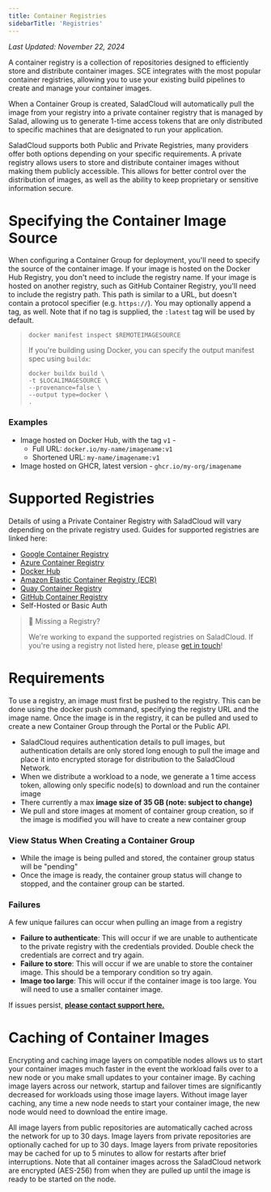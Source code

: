 ```yaml
---
title: Container Registries
sidebarTitle: 'Registries'
---
```


_Last Updated: November 22, 2024_

A container registry is a collection of repositories designed to efficiently store and distribute container images. SCE
integrates with the most popular container registries, allowing you to use your existing build pipelines to create and
manage your container images.

When a Container Group is created, SaladCloud will automatically pull the image from your registry into a private
container registry that is managed by Salad, allowing us to generate 1-time access tokens that are only distributed to
specific machines that are designated to run your application.

SaladCloud supports both Public and Private Registries, many providers offer both options depending on your specific
requirements. A private registry allows users to store and distribute container images without making them publicly
accessible. This allows for better control over the distribution of images, as well as the ability to keep proprietary
or sensitive information secure.

# Specifying the Container Image Source

When configuring a Container Group for deployment, you'll need to specify the source of the container image. If your
image is hosted on the Docker Hub Registry, you don't need to include the registry name. If your image is hosted on
another registry, such as GitHub Container Registry, you'll need to include the registry path. This path is similar to a
URL, but doesn't contain a protocol specifier (e.g. `https://`). You may optionally append a tag, as well. Note that if
no tag is supplied, the `:latest` tag will be used by default.

> ```shell
> docker manifest inspect $REMOTEIMAGESOURCE
> ```
>
> If you're building using Docker, you can specify the output manifest spec using `buildx`:
>
> ```shell
> docker buildx build \
> -t $LOCALIMAGESOURCE \
> --provenance=false \
> --output type=docker \
> .
> ```

### Examples

- Image hosted on Docker Hub, with the tag `v1` -
  - Full URL: `docker.io/my-name/imagename:v1`
  - Shortened URL: `my-name/imagename:v1`
- Image hosted on GHCR, latest version - `ghcr.io/my-org/imagename`

# Supported Registries

Details of using a Private Container Registry with SaladCloud will vary depending on the private registry used. Guides
for supported registries are linked here:

- [Google Container Registry](/container-engine/how-to-guides/registries/gcp-gar)
- [Azure Container Registry](/container-engine/how-to-guides/registries/azure-acr)
- [Docker Hub](/container-engine/how-to-guides/registries/dockerhub)
- [Amazon Elastic Container Registry (ECR)](/container-engine/how-to-guides/registries/aws-ecr)
- [Quay Container Registry](/container-engine/how-to-guides/registries/quay)
- [GitHub Container Registry](/container-engine/how-to-guides/registries/github-ghcr)
- Self-Hosted or Basic Auth

> 👀 Missing a Registry?
>
> We're working to expand the supported registries on SaladCloud. If you're using a registry not listed here, please
> [get in touch](mailto:cloud@salad.com)!

# Requirements

To use a registry, an image must first be pushed to the registry. This can be done using the docker push command,
specifying the registry URL and the image name. Once the image is in the registry, it can be pulled and used to create a
new Container Group through the Portal or the Public API.

- SaladCloud requires authentication details to pull images, but authentication details are only stored long enough to
  pull the image and place it into encrypted storage for distribution to the SaladCloud Network.
- When we distribute a workload to a node, we generate a 1 time access token, allowing only specific node(s) to download
  and run the container image
- There currently a max **image size of 35 GB (note: subject to change)**
- We pull and store images at moment of container group creation, so if the image is modified you will have to create a
  new container group

### View Status When Creating a Container Group

- While the image is being pulled and stored, the container group status will be "pending"
- Once the image is ready, the container group status will change to stopped, and the container group can be started.

### Failures

A few unique failures can occur when pulling an image from a registry

- **Failure to authenticate**: This will occur if we are unable to authenticate to the private registry with the
  credentials provided. Double check the credentials are correct and try again.
- **Failure to store**: This will occur if we are unable to store the container image. This should be a temporary
  condition so try again.
- **Image too large**: This will occur if the container image is too large. You will need to use a smaller container
  image.

If issues persist, **[please contact support here.](mailto:cloud@salad.com)**

# Caching of Container Images

Encrypting and caching image layers on compatible nodes allows us to start your container images much faster in the event the workload fails over to a new node or you make small updates to your container image. By caching image layers across our network, startup and failover times are significantly decreased for workloads using those image layers. Without image layer caching, any time a new node needs to start your container image, the new node would need to download the entire image.

All image layers from public repositories are automatically cached across the network for up to 30 days. Image layers from private repositories are optionally cached for up to 30 days. Image layers from private repositories may be cached for up to 5 minutes to allow for restarts after brief interruptions. Note that all container images across the SaladCloud network are encrypted (AES-256) from when they are pulled up until the image is ready to be started on the node.


